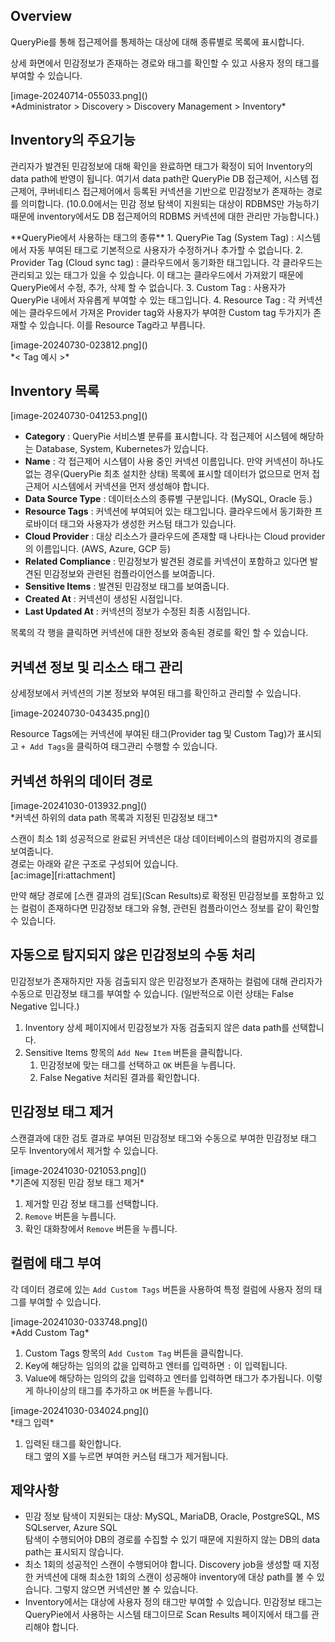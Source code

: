 
## Overview
QueryPie를 통해 접근제어를 통제하는 대상에 대해 종류별로 목록에 표시합니다.

상세 화면에서 민감정보가 존재하는 경로와 태그를 확인할 수 있고 사용자 정의 태그를 부여할 수 있습니다.

<p align="center">
<div>[image-20240714-055033.png]()</div>
*Administrator &gt; Discovery &gt; Discovery Management &gt; Inventory*
</p>



## Inventory의 주요기능
관리자가 발견된 민감정보에 대해 확인을 완료하면 태그가 확정이 되어 Inventory의 data path에 반영이 됩니다. 여기서 data path란 QueryPie DB 접근제어, 시스템 접근제어, 쿠버네티스 접근제어에서 등록된 커넥션을 기반으로 민감정보가 존재하는 경로를 의미합니다. (10.0.0에서는 민감 정보 탐색이 지원되는 대상이 RDBMS만 가능하기 때문에 inventory에서도 DB 접근제어의 RDBMS 커넥션에 대한 관리만 가능합니다.)

<Callout type="info">
 **QueryPie에서 사용하는 태그의 종류** 
1. QueryPie Tag (System Tag) : 시스템에서 자동 부여된 태그로 기본적으로 사용자가 수정하거나 추가할 수 없습니다.
2. Provider Tag (Cloud sync tag) : 클라우드에서 동기화한 태그입니다. 각 클라우드는 관리되고 있는 태그가 있을 수 있습니다. 이 태그는 클라우드에서 가져왔기 때문에 QueryPie에서 수정, 추가, 삭제 할 수 없습니다.
3. Custom Tag : 사용자가 QueryPie 내에서 자유롭게 부여할 수 있는 태그입니다.
4. Resource Tag : 각 커넥션에는 클라우드에서 가져온 Provider tag와 사용자가 부여한 Custom tag 두가지가 존재할 수 있습니다. 이를 Resource Tag라고 부릅니다.
<p align="center">
<div>[image-20240730-023812.png]()</div>
*&lt; Tag 예시 &gt;*
</p>
</Callout>



## Inventory 목록
<p align="center">
<div>[image-20240730-041253.png]()</div>
</p>

*  **Category**  : QueryPie 서비스별 분류를 표시합니다. 각 접근제어 시스템에 해당하는 Database, System, Kubernetes가 있습니다.
*  **Name**  : 각 접근제어 시스템이 사용 중인 커넥션 이름입니다. 만약 커넥션이 하나도 없는 경우(QueryPie 최초 설치한 상태) 목록에 표시할 데이터가 없으므로 먼저 접근제어 시스템에서 커넥션을 먼저 생성해야 합니다. 
*  **Data Source Type**  : 데이터소스의 종류별 구분입니다. (MySQL, Oracle 등.)
*  **Resource Tags**  : 커넥션에 부여되어 있는 태그입니다. 클라우드에서 동기화한 프로바이더 태그와 사용자가 생성한 커스텀 태그가 있습니다.
*  **Cloud Provider**  : 대상 리소스가 클라우드에 존재할 때 나타나는 Cloud provider의 이름입니다. (AWS, Azure, GCP 등)
*  **Related Compliance**  : 민감정보가 발견된 경로를 커넥션이 포함하고 있다면 발견된 민감정보와 관련된 컴플라이언스를 보여줍니다.
*  **Sensitive Items**  : 발견된 민감정보 태그를 보여줍니다.
*  **Created At**  : 커넥션이 생성된 시점입니다. 
*  **Last Updated At**  : 커넥션의 정보가 수정된 최종 시점입니다.

목록의 각 행을 클릭하면 커넥션에 대한 정보와 종속된 경로를 확인 할 수 있습니다.



## 커넥션 정보 및 리소스 태그 관리
상세정보에서 커넥션의 기본 정보와 부여된 태그를 확인하고 관리할 수 있습니다.

<p align="center">
<div>[image-20240730-043435.png]()</div>
</p>

Resource Tags에는 커넥션에 부여된 태그(Provider tag 및 Custom Tag)가 표시되고 `+ Add Tags`을 클릭하여 태그관리 수행할 수 있습니다.



## 커넥션 하위의 데이터 경로
<p align="center">
<div>[image-20241030-013932.png]()</div>
*커넥션 하위의 data path 목록과 지정된 민감정보 태그*
</p>

스캔이 최소 1회 성공적으로 완료된 커넥션은 대상 데이터베이스의 컬럼까지의 경로를 보여줍니다. <br/>경로는 아래와 같은 구조로 구성되어 있습니다. <br/>[ac:image][ri:attachment]

만약 해당 경로에 [스캔 결과의 검토](Scan Results)로 확정된 민감정보를 포함하고 있는 컬럼이 존재하다면 민감정보 태그와 유형, 관련된 컴플라이언스 정보를 같이 확인할 수 있습니다.

## 자동으로 탐지되지 않은 민감정보의 수동 처리
민감정보가 존재하지만 자동 검출되지 않은 민감정보가 존재하는 컬럼에 대해 관리자가 수동으로 민감정보 태그를 부여할 수 있습니다. (일반적으로 이런 상태는 False Negative 입니다.)

1. Inventory 상세 페이지에서 민감정보가 자동 검출되지 않은 data path를 선택합니다.
2. Sensitive Items 항목의 `Add New Item` 버튼을 클릭합니다.<br/>  
    1. 민감정보에 맞는 태그를 선택하고 `OK` 버튼을 누릅니다.<br/>
    2. False Negative 처리된 결과를 확인합니다.<br/>

## 민감정보 태그 제거
스캔결과에 대한 검토 결과로 부여된 민감정보 태그와 수동으로 부여한 민감정보 태그 모두 Inventory에서 제거할 수 있습니다. <br/>

<p align="center">
<div>[image-20241030-021053.png]()</div>
*기존에 지정된 민감 정보 태그 제거*
</p>

1. 제거할 민감 정보 태그를 선택합니다.
2. `Remove` 버튼을 누릅니다.
3. 확인 대화창에서 `Remove` 버튼을 누릅니다.<br/>

## 컬럼에 태그 부여
각 데이터 경로에 있는 `Add Custom Tags` 버튼을 사용하여 특정 컬럼에 사용자 정의 태그를 부여할 수 있습니다. <br/>

<p align="center">
<div>[image-20241030-033748.png]()</div>
*Add Custom Tag*
</p>

1. Custom Tags 항목의 `Add Custom Tag` 버튼을 클릭합니다.
2. Key에 해당하는 임의의 값을 입력하고 엔터를 입력하면 `:` 이 입력됩니다.
3. Value에 해당하는 임의의 값을 입력하고 엔터를 입력하면 태그가 추가됩니다. 이렇게 하나이상의 태그를 추가하고 `OK` 버튼을 누릅니다.

<p align="center">
<div>[image-20241030-034024.png]()</div>
*태그 입력*
</p>

1. 입력된 태그를 확인합니다. <br/>태그 옆의 X를 누르면 부여한 커스텀 태그가 제거됩니다. 

## 제약사항
* 민감 정보 탐색이 지원되는 대상: MySQL, MariaDB, Oracle, PostgreSQL, MS SQLserver, Azure SQL<br/>탐색이 수행되어야 DB의 경로를 수집할 수 있기 때문에 지원하지 않는 DB의 data path는 표시되지 않습니다.
* 최소 1회의 성공적인 스캔이 수행되어야 합니다. Discovery job을 생성할 때 지정한 커넥션에 대해 최소한 1회의 스캔이 성공해야 inventory에 대상 path를 볼 수 있습니다. 그렇지 않으면 커넥션만 볼 수 있습니다.
* Inventory에서는 대상에 사용자 정의 태그만 부여할 수 있습니다. 민감정보 태그는 QueryPie에서 사용하는 시스템 태그이므로 Scan Results 페이지에서 태그를 관리해야 합니다. 


